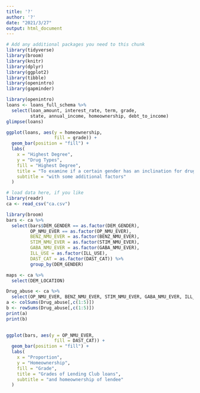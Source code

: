 ```yaml
---
title: '?'
author: '?'
date: "2021/3/27"
output: html_document
---
```

```r
# Add any additional packages you need to this chunk
library(tidyverse)
library(broom)
library(knitr)
library(dplyr)
library(ggplot2)
library(tibble)
library(openintro)
library(gapminder)

```


```r
library(openintro)
loans <- loans_full_schema %>%
  select(loan_amount, interest_rate, term, grade, 
         state, annual_income, homeownership, debt_to_income)
glimpse(loans)

ggplot(loans, aes(y = homeownership,
                  fill = grade)) +
  geom_bar(position = "fill") +
  labs(
    x = "Highest Degree",
    y = "Drug Types",
    fill = "Highest Degree",
    title = "To examine if a certain gender has an inclination for drug abuse",
    subtitle = "with some additional factors"
  )
```


```r
# load data here, if you like
library(readr)
ca <- read_csv("ca.csv")
```

```r
library(broom)
bars <- ca %>%
  select(bars$DEM_GENDER == as.factor(DEM_GENDER), 
         OP_NMU_EVER == as.factor(OP_NMU_EVER), 
         BENZ_NMU_EVER = as.factor(BENZ_NMU_EVER), 
         STIM_NMU_EVER = as.factor(STIM_NMU_EVER), 
         GABA_NMU_EVER = as.factor(GABA_NMU_EVER), 
         ILL_USE = as.factor(ILL_USE), 
         DAST_CAT = as.factor(DAST_CAT)) %>%
         group_by(DEM_GENDER)

maps <- ca %>%
  select(DEM_LOCATION)

Drug_abuse <- ca %>%
  select(OP_NMU_EVER, BENZ_NMU_EVER, STIM_NMU_EVER, GABA_NMU_EVER, ILL_USE)
a <- colSums(Drug_abuse[,c(1:5)])
b <- rowSums(Drug_abuse[,c(1:5)])
print(a)
print(b)
  
```

```r
ggplot(bars, aes(y = OP_NMU_EVER,
                  fill = DAST_CAT)) +
  geom_bar(position = "fill") +
  labs(
    x = "Proportion",
    y = "Homeownership",
    fill = "Grade",
    title = "Grades of Lending Club loans",
    subtitle = "and homeownership of lendee"
  )
```